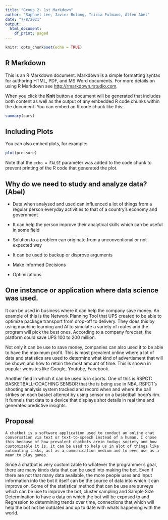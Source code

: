 ```yaml
---
title: "Group 2- 1st Markdown"
author: "Raphael Lee, Javier Bolong, Tricia Pulmano, Allen Abel"
date: "7/8/2021"
output:
  html_document:
    df_print: paged
---
```


```r
knitr::opts_chunk$set(echo = TRUE)
```

## R Markdown

This is an R Markdown document. Markdown is a simple formatting syntax for authoring HTML, PDF, and MS Word documents. For more details on using R Markdown see <http://rmarkdown.rstudio.com>.

When you click the **Knit** button a document will be generated that includes both content as well as the output of any embedded R code chunks within the document. You can embed an R code chunk like this:

```r
summary(cars)
```

## Including Plots

You can also embed plots, for example:

```r
plot(pressure)
```

Note that the `echo = FALSE` parameter was added to the code chunk to prevent printing of the R code that generated the plot.

## Why do we need to study and analyze data? (Abel)

- Data when analysed and used can influenced a lot of things from a regular person everyday activities to that of a country's economy and government

- It can help the person improve their analytical skills which can be useful in some field

- Solution to a problem can originate from a unconventional or not expected way

- It can be used to backup or disprove arguments

- Make Informed Decisions

- Optimizations


## One instance or application where data science was used.

It can be used in business where it can help the company save money. An example of this is the Network Planning Tool that UPS created to be able to optimize package transport from drop-off to delivery. They does this by using machine learning and AI to simulate a variety of routes and the program will pick the best ones. According to a company forecast, the platform could save UPS 100 to 200 million.

Not only it can be use to save money, companies can also used it to be able to have the maximum profit. This is most prevalent online where a lot of data and statistics are used to determine what kind of advertisment that will be shown and how to retain the most amount of time. This is shown in popular websites like Google, Youtube, Facebook.

Another field in which it can be used is in sports. One of this is RSPCT: BASKETBALL-COACHING SENSOR that the is being use in NBA. RSPCT’s shooting analysis system tracked and record when and where the ball strikes on each basket attempt by using sensor on a basketball hoop’s rim. It funnels that data to a device that displays shot details in real time and generates predictive insights.


## Proposal

    A chatbot is a software application used to conduct an online chat conversation via text or text-to-speech instead of a human. I chose this because of how prevalent chatbots arein todays society and how customizable it is. It can be used to help us in alot of things like automating tasks, act as a communication medium and to even use as a mean to play games. 

Since a chatbot is very customizable to whatever the programmer's goal, there are many kinds data that can be used into making the bot. Even if there are not that many data available, the more people uses and input information into the bot it itself can be the source of data into which it can improve on. Some of the statistical method that can be use are surveys which can be use to improve the bot, cluster sampling and Sample Size Determination to have a data on which the bot will be exposed to and Regression to determining trends over time, connections that which will help the bot not be outdated and up to date with whats happening with the world.
